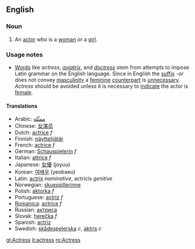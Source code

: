 ==English==
=== Noun ===
#An [[actor]] who is a [[woman]] or a [[girl]].

===Usage notes===
*[[Word|Words]] like ''actress'', ''[[aviatrix]]'', and ''[[doctress]]'' stem from attempts to impose Latin grammar on the English language.  Since in English the [[suffix]] -''or'' does not convey [[masculinity]] a [[feminine]] [[counterpart]] is [[unnecessary]].  ''Actress'' should be avoided unless it is necessary to [[indicate]] the actor is [[female]].

==== Translations ====
*Arabic: [[ممثّلة]]
*Chinese: [[女演员]]
*Dutch: [[actrice#Dutch|actrice]] ''f''
*Finnish: [[näyttelijätär]]
*French: [[actrice#French|actrice]] ''f''
*German: [[Schauspielerin]] ''f''
*Italian: [[attrice]] ''f''
*Japanese: [[女優]] (joyuu)
*Korean: [[여배우]] (yeobaeu)
*Latin: [[actrix]] ''nominative'', actricis ''genitive''
*Norwegian: [[skuespillerinne]]
*Polish: [[aktorka]] ''f''
*Portuguese: [[actriz]] ''f''
*[[Romanica]]: [[actrice#Romanica|actrice]] ''f''<!-- doesn't this refer to a male actor?, [[actor]] ''m''-->
*Russian: [[актриса]]
*Slovak: [[herečka]] ''f''
*Spanish: [[actriz]]
*Swedish: [[skådespelerska]] ''c'', [[aktris]] ''c''

[[gl:Actress]]
[[it:actress]]
[[ro:Actress]]